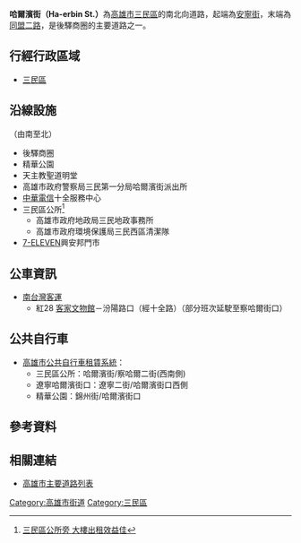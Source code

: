 {{Infobox TwRoad2
|bgcolorh=DARKGREEN
|colorh=white
|code=
|name= 哈爾濱街
|enname= Ha-erbin St.
|level= 一般道路
|length=
|sec=
|lastext=
|line=
|start= [[安寧街|安寧街]]
|end= [[同盟二路|同盟二路]]
|junc= 
|img=
|cap=
|size=
|left= 
|right=
|leftlink= 
|leftdirection= N
|rightlink=
|rightdirection= S
|SN=
|SNtype=
|SNNum=
|SN2=
|SN2type=
|SN2Num=
|SN3=
|SN3type=
|SN3Num=
}}
'''哈爾濱街（Ha-erbin St.）'''為[[高雄市|高雄市]][[三民區|三民區]]的南北向道路，起端為[[安寧街|安寧街]]，末端為[[同盟二路|同盟二路]]，是後驛商圈的主要道路之一。

== 行經行政區域 ==
* [[三民區|三民區]]
== 沿線設施 ==
（由南至北）
* 後驛商圈
* 精華公園
* 天主教聖道明堂
* 高雄市政府警察局三民第一分局哈爾濱街派出所
* [[中華電信|中華電信]]十全服務中心
* 三民區公所<ref>[https://tw.appledaily.com/home/20131005/KVS4GLHFLPETZWJUZCIV62STZY/ 三民區公所旁 大樓出租效益佳]</ref>
** 高雄市政府地政局三民地政事務所
** 高雄市政府環境保護局三民西區清潔隊
* [[7-ELEVEN|7-ELEVEN]]興安邦門市
== 公車資訊 ==
* [[南台灣客運|南台灣客運]] 
** 紅28 [[高雄市客家文物館|客家文物館]]－汾陽路口（經十全路）（部分班次延駛至察哈爾街口）

== 公共自行車 ==
* [[高雄市公共自行車租賃系統|高雄市公共自行車租賃系統]]：
** 三民區公所：哈爾濱街/察哈爾二街(西南側)
** 遼寧哈爾濱街口：遼寧二街/哈爾濱街口西側
** 精華公園：錦州街/哈爾濱街口

== 參考資料 ==
{{Reflist}}
== 相關連結 ==
* [[高雄市主要道路列表|高雄市主要道路列表]]

{{高雄市重要道路}}

[[Category:高雄市街道|Category:高雄市街道]]
[[Category:三民區|Category:三民區]]